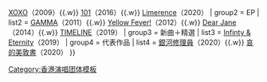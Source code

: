 {{Navbox
| name   = Dear Jane
| title  = [[Dear Jane]]
| navbar =
| style  = width:100%
| group1 = 專輯
| list1  = [[100 (專輯)|100]]（2006）{{.w}} [[XOXO (Dear Jane專輯)|XOXO]]（2009）{{.w}} [[101 (專輯)|101]]（2016）{{.w}}	[[Limerence]]（2020）
| group2 = EP
| list2  = [[GAMMA (專輯)|GAMMA]]（2011）{{.w}} [[Yellow Fever!]]（2012）{{.w}} [[Dear Jane (EP)|Dear Jane]]（2014）{{.w}} [[TIMELINE]]（2019）
| group3 = 新曲＋精選
| list3  = [[Infinty & Eternity]]（2019）
| group4 = 代表作品
| list4  = [[銀河修理員]]（2020）{{.w}} [[哀的美敦書 (歌曲)|哀的美敦書]]（2020）
}}
<noinclude>
[[Category:香港演唱团体模板]]
</noinclude>